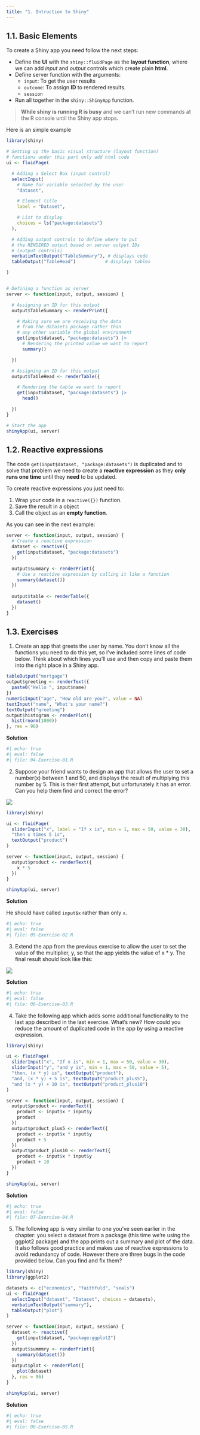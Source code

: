 ```yaml
---
title: "1. Intruction to Shiny"
---
```


## 1.1. Basic Elements

To create a Shiny app you need follow the next steps:

- Define the **UI** with the `shiny::fluidPage` as the **layout function**, where we can add *input* and *output* controls which create plain **html**.
- Define server function with the arguments:
  - `input`: To get the user results
  - `outcome`: To assign **ID** to rendered results.
  - `session`
- Run all together in the `shiny::ShinyApp` function.

> **While shiny is running R is busy** and we can’t run new commands at the R console until the Shiny app stops.

Here is an simple example

```r
library(shiny)

# Setting up the basic visual structure (layout function)
# functions under this part only add html code
ui <- fluidPage(

  # Adding a Select Box (input control)
  selectInput(
    # Name for variable selected by the user
    "dataset",

    # Element title
    label = "Dataset",

    # List to display
    choices = ls("package:datasets")
  ),

  # Adding output controls to define where to put
  # the RENDERED output based on server output IDs
  # (output controls)
  verbatimTextOutput("TableSummary"), # displays code
  tableOutput("TableHead")           # displays tables

)


# Defining a function as server
server <- function(input, output, session) {

  # Assigning an ID for this output
  output$TableSummary <- renderPrint({

    # Making sure we are receiving the data
    # from the datasets package rather than
    # any other variable the global environment
    get(input$dataset, "package:datasets") |>
      # Rendering the printed value we want to report
      summary()

  })

  # Assigning an ID for this output
  output$TableHead <- renderTable({

    # Rendering the table we want to report
    get(input$dataset, "package:datasets") |>
      head()

  })
}

# Start the app
shinyApp(ui, server)
```

## 1.2. Reactive expressions

The code `get(input$dataset, "package:datasets")` is duplicated and to solve that problem we need to create a **reactive expression** as they **only runs one time** until they **need** to be updated.

To create reactive expressions you just need to:

1. Wrap your code in a `reactive({})` function.
2. Save the result in a object
3. Call the object as an **empty function**.

As you can see in the next example:

```r
server <- function(input, output, session) {
  # Create a reactive expression
  dataset <- reactive({
    get(input$dataset, "package:datasets")
  })

  output$summary <- renderPrint({
    # Use a reactive expression by calling it like a function
    summary(dataset())
  })
  
  output$table <- renderTable({
    dataset()
  })
}
```

## 1.3. Exercises

1. Create an app that greets the user by name. You don’t know all the functions you need to do this yet, so I’ve included some lines of code below. Think about which lines you’ll use and then copy and paste them into the right place in a Shiny app.

```r
tableOutput("mortgage")
output$greeting <- renderText({
  paste0("Hello ", input$name)
})
numericInput("age", "How old are you?", value = NA)
textInput("name", "What's your name?")
textOutput("greeting")
output$histogram <- renderPlot({
  hist(rnorm(1000))
}, res = 96)
```

**Solution**

```r
#| echo: true
#| eval: false
#| file: 04-Exercise-01.R
```


2. Suppose your friend wants to design an app that allows the user to set a number(x) between 1 and 50, and displays the result of multiplying this number by 5. This is their first attempt, but unfortunately it has an error. Can you help them find and correct the error?

![](img/01-ex-x-times-5.png)

```r
library(shiny)

ui <- fluidPage(
  sliderInput("x", label = "If x is", min = 1, max = 50, value = 30),
  "then x times 5 is",
  textOutput("product")
)

server <- function(input, output, session) {
  output$product <- renderText({ 
    x * 5
  })
}

shinyApp(ui, server)
```

**Solution**

He should have called `input$x` rather than only `x`.

```r
#| echo: true
#| eval: false
#| file: 05-Exercise-02.R
```

3. Extend the app from the previous exercise to allow the user to set the value of the multiplier, y, so that the app yields the value of x * y. The final result should look like this:

![](img/02-ex-x-times-y.png)

**Solution**

```r
#| echo: true
#| eval: false
#| file: 06-Exercise-03.R
```

4. Take the following app which adds some additional functionality to the last app described in the last exercise. What’s new? How could you reduce the amount of duplicated code in the app by using a reactive expression.

```r
library(shiny)

ui <- fluidPage(
  sliderInput("x", "If x is", min = 1, max = 50, value = 30),
  sliderInput("y", "and y is", min = 1, max = 50, value = 5),
  "then, (x * y) is", textOutput("product"),
  "and, (x * y) + 5 is", textOutput("product_plus5"),
  "and (x * y) + 10 is", textOutput("product_plus10")
)

server <- function(input, output, session) {
  output$product <- renderText({ 
    product <- input$x * input$y
    product
  })
  output$product_plus5 <- renderText({ 
    product <- input$x * input$y
    product + 5
  })
  output$product_plus10 <- renderText({ 
    product <- input$x * input$y
    product + 10
  })
}

shinyApp(ui, server)
```

**Solution**

```r
#| echo: true
#| eval: false
#| file: 07-Exercise-04.R
```

5. The following app is very similar to one you’ve seen earlier in the chapter: you select a dataset from a package (this time we’re using the ggplot2 package) and the app prints out a summary and plot of the data. It also follows good practice and makes use of reactive expressions to avoid redundancy of code. However there are three bugs in the code provided below. Can you find and fix them?

```r
library(shiny)
library(ggplot2)

datasets <- c("economics", "faithfuld", "seals")
ui <- fluidPage(
  selectInput("dataset", "Dataset", choices = datasets),
  verbatimTextOutput("summary"),
  tableOutput("plot")
)

server <- function(input, output, session) {
  dataset <- reactive({
    get(input$dataset, "package:ggplot2")
  })
  output$summmry <- renderPrint({
    summary(dataset())
  })
  output$plot <- renderPlot({
    plot(dataset)
  }, res = 96)
}

shinyApp(ui, server)
```

**Solution**

```r
#| echo: true
#| eval: false
#| file: 08-Exercise-05.R
```

